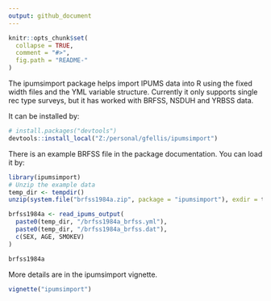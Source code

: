 ```yaml
---
output: github_document
---
```


<!-- README.md is generated from README.Rmd. Please edit that file -->

```r
knitr::opts_chunk$set(
  collapse = TRUE,
  comment = "#>",
  fig.path = "README-"
)
```
The ipumsimport package helps import IPUMS data into R using the fixed width files and
the YML variable structure. Currently it only supports single rec type surveys, but it has
worked with BRFSS, NSDUH and YRBSS data.

It can be installed by:
```r
# install.packages("devtools")
devtools::install_local("Z:/personal/gfellis/ipumsimport")
```

There is an example BRFSS file in the package documentation. You can load it by:
```r
library(ipumsimport)
# Unzip the example data
temp_dir <- tempdir()
unzip(system.file("brfss1984a.zip", package = "ipumsimport"), exdir = temp_dir)

brfss1984a <- read_ipums_output(
  paste0(temp_dir, "/brfss1984a_brfss.yml"), 
  paste0(temp_dir, "/brfss1984a_brfss.dat"),
  c(SEX, AGE, SMOKEV)
)

brfss1984a
```

More details are in the ipumsimport vignette.
```r
vignette("ipumsimport")
```

